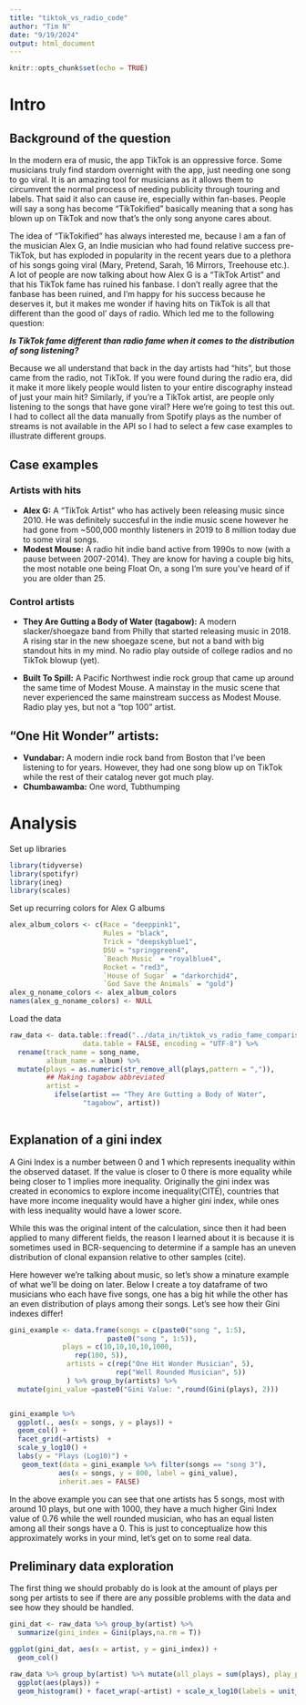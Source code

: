 ```yaml
---
title: "tiktok_vs_radio_code"
author: "Tim N"
date: "9/19/2024"
output: html_document
---
```


```r
knitr::opts_chunk$set(echo = TRUE)
```

# Intro

## Background of the question

In the modern era of music, the app TikTok is an oppressive force. Some musicians truly find stardom overnight with the app, just needing one song to go viral. It is an amazing tool for musicians as it allows them to circumvent the normal process of needing publicity through touring and labels. That said it also can cause ire, especially within fan-bases. People will say a song has become "TikTokified" basically meaning that a song has blown up on TikTok and now that's the only song anyone cares about.

The idea of "TikTokified" has always interested me, because I am a fan of the musician Alex G, an Indie musician who had found relative success pre-TikTok, but has exploded in popularity in the recent years due to a plethora of his songs going viral (Mary, Pretend, Sarah, 16 Mirrors, Treehouse etc.). A lot of people are now talking about how Alex G is a "TikTok Artist" and that his TikTok fame has ruined his fanbase. I don't really agree that the fanbase has been ruined, and I'm happy for his success because he deserves it, but it makes me wonder if having hits on TikTok is all that different than the good ol' days of radio. Which led me to the following question:

***Is TikTok fame different than radio fame when it comes to the distribution of song listening?***

Because we all understand that back in the day artists had "hits", but those came from the radio, not TikTok. If you were found during the radio era, did it make it more likely people would listen to your entire discography instead of just your main hit? Similarly, if you're a TikTok artist, are people only listening to the songs that have gone viral? Here we're going to test this out. I had to collect all the data manually from Spotify plays as the number of streams is not available in the API so I had to select a few case examples to illustrate different groups.

## Case examples

### Artists with hits

-   **Alex G:** A "TikTok Artist" who has actively been releasing music since 2010. He was definitely succesful in the indie music scene however he had gone from \~500,000 monthly listeners in 2019 to 8 million today due to some viral songs.
-   **Modest Mouse:** A radio hit indie band active from 1990s to now (with a pause between 2007-2014). They are know for having a couple big hits, the most notable one being Float On, a song I'm sure you've heard of if you are older than 25.

### Control artists

-   **They Are Gutting a Body of Water (tagabow):** A modern slacker/shoegaze band from Philly that started releasing music in 2018. A rising star in the new shoegaze scene, but not a band with big standout hits in my mind. No radio play outside of college radios and no TikTok blowup (yet).

-   **Built To Spill:** A Pacific Northwest indie rock group that came up around the same time of Modest Mouse. A mainstay in the music scene that never experienced the same mainstream success as Modest Mouse. Radio play yes, but not a "top 100" artist.

## "One Hit Wonder" artists:

-   **Vundabar:** A modern indie rock band from Boston that I've been listening to for years. However, they had one song blow up on TikTok while the rest of their catalog never got much play.
-   **Chumbawamba:** One word, Tubthumping

# Analysis

Set up libraries

```r
library(tidyverse)
library(spotifyr)
library(ineq)
library(scales) 
```

Set up recurring colors for Alex G albums

```r
alex_album_colors <- c(Race = "deeppink1",
                       Rules = "black",
                       Trick = "deepskyblue1",
                       DSU = "springgreen4",
                       `Beach Music` = "royalblue4",
                       Rocket = "red3",
                       `House of Sugar` = "darkorchid4",
                       `God Save the Animals` = "gold")
alex_g_noname_colors <- alex_album_colors
names(alex_g_noname_colors) <- NULL

```

Load the data

```r
raw_data <- data.table::fread("../data_in/tiktok_vs_radio_fame_comparison.csv",
                  data.table = FALSE, encoding = "UTF-8") %>%
  rename(track_name = song_name,
         album_name = album) %>%
  mutate(plays = as.numeric(str_remove_all(plays,pattern = ",")),
         ## Making tagabow abbreviated
         artist = 
           ifelse(artist == "They Are Gutting a Body of Water",
                  "tagabow", artist))
  
```

## Explanation of a gini index

A Gini Index is a number between 0 and 1 which represents inequality within the observed dataset. If the value is closer to 0 there is more equality while being closer to 1 implies more inequality. Originally the gini index was created in economics to explore income inequality(CITE), countries that have more income inequality would have a higher gini index, while ones with less inequality would have a lower score.

While this was the original intent of the calculation, since then it had been applied to many different fields, the reason I learned about it is because it is sometimes used in BCR-sequencing to determine if a sample has an uneven distribution of clonal expansion relative to other samples (cite).

Here however we're talking about music, so let's show a minature example of what we'll be doing on later. Below I create a toy dataframe of two musicians who each have five songs, one has a big hit while the other has an even distribution of plays among their songs. Let's see how their Gini indexes differ!

```r
gini_example <- data.frame(songs = c(paste0("song ", 1:5),
                        paste0("song ", 1:5)),
             plays = c(10,10,10,10,1000,
                rep(100, 5)),
              artists = c(rep("One Hit Wonder Musician", 5),
                          rep("Well Rounded Musician", 5))
              ) %>% group_by(artists) %>%
  mutate(gini_value =paste0("Gini Value: ",round(Gini(plays), 2)))


gini_example %>%
  ggplot(., aes(x = songs, y = plays)) +
  geom_col() + 
  facet_grid(~artists)  +
  scale_y_log10() +
  labs(y = "Plays (Log10)") +
   geom_text(data = gini_example %>% filter(songs == "song 3"), 
            aes(x = songs, y = 800, label = gini_value),
            inherit.aes = FALSE)
```

In the above example you can see that one artists has 5 songs, most with around 10 plays, but one with 1000, they have a much higher Gini Index value of 0.76 while the well rounded musician, who has an equal listen among all their songs have a 0. This is just to conceptualize how this approximately works in your mind, let's get on to some real data.

## Preliminary data exploration

The first thing we should probably do is look at the amount of plays per song per artists to see if there are any possible problems with the data and see how they should be handled.

```r
gini_dat <- raw_data %>% group_by(artist) %>%
  summarize(gini_index = Gini(plays,na.rm = T))

ggplot(gini_dat, aes(x = artist, y = gini_index)) +
  geom_col()

raw_data %>% group_by(artist) %>% mutate(all_plays = sum(plays), play_percentage = plays/all_plays) %>%
  ggplot(aes(plays)) +
  geom_histogram() + facet_wrap(~artist) + scale_x_log10(labels = unit_format(unit = "M", scale = 1e-6))
```
